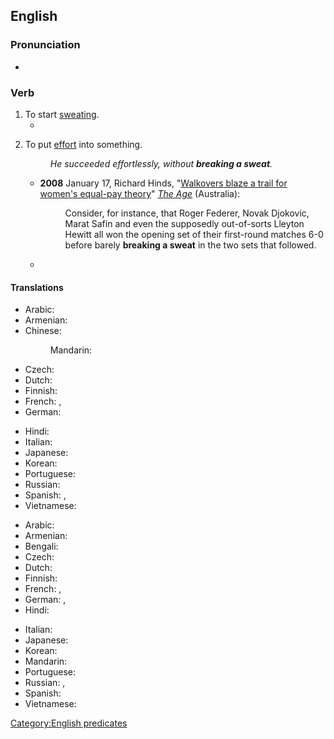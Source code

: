 ==English==

===Pronunciation===
* {{audio|en|en-au-break a sweat.ogg|Audio (AU)}}

===Verb===
{{head|en|verb}}

# To start [[sweat]]ing.
#* {{quote-text|lang=en|year=2001|author=Karon Karter|title=The Complete Idiot's Guide to the Pilates Method|page=119|isbn=9780028639833|url=http://books.google.com/books?id=i8Cfwg2jAg8C&pg=PA119&dq=%22breaking+a+sweat%22&lr=&sig=Kz7IWg-_Q5A22gJdpHhybH8-uRI|passage=Are you feeling stronger and more energetic, and even—dare I say it—'''breaking a sweat'''? No, not a pink-faced, dripping sweat; nevertheless, a little dewy under the arms and around your forehead.}}
# {{lb|en|idiomatic}} To put [[effort]] into something.
#: ''He succeeded effortlessly, without '''breaking a sweat'''.''
#* '''2008''' January 17, Richard Hinds, "[http://www.theage.com.au/news/tennis/walkovers-blaze-a-trail-for-womens-equalpay-theory/2008/01/16/1200419886582.html Walkovers blaze a trail for women's equal-pay theory]" ''[[w:The Age|The Age]]'' (Australia):
#*: Consider, for instance, that Roger Federer, Novak Djokovic, Marat Safin and even the supposedly out-of-sorts Lleyton Hewitt all won the opening set of their first-round matches 6-0 before barely '''breaking a sweat''' in the two sets that followed.
#* {{quote-web|en
|date=March 6 2018|title=Dispelling the myths of Bloodborne|author=Martin Robinson|work=Eurogamer|passage=I've stumbled over gaming's simplest hurdles, been humiliated by the lowliest of enemies and will often go for an easy mode if one's available, and yet I've run through Bloodborne twice without ever really '''breaking''' much of '''a sweat'''.
|url=https://www.eurogamer.net/articles/2018-03-06-dispelling-the-myths-of-bloodborne}}

====Translations====
{{trans-top|to start sweating}}
* Arabic: {{t-needed|ar}}
* Armenian: {{t+|hy|քրտնել}}
* Chinese:
*: Mandarin: {{t+|cmn|出汗|tr=chūhàn|sc=Hani}}
* Czech: {{t|cs|zpotit|alt=zpotit se}}
* Dutch: {{t-needed|nl}}
* Finnish: {{t+|fi|hiki|alt=tulla hikeen}}
* French: {{t|fr|[[se mettre]] [[à]] [[transpirer]]}}, {{t|fr|[[commencer]] [[à]] [[transpirer]]}}
* German: {{t|de|[[ins]] [[Schwitzen]] [[kommen]]}}
{{trans-mid}}
* Hindi: {{t-needed|hi}}
* Italian: {{t-needed|it}}
* Japanese: {{t+|ja|汗をかく|tr=あせをかく, ase o kaku|sc=Jpan}}
* Korean: {{t-needed|ko}}
* Portuguese: {{t|pt|[[começar]] [[a]] [[suar]]}}
* Russian: {{t+|ru|вспоте́ть|pf}}
* Spanish: {{t|es|[[comenzar]] [[a]] [[sudar]]}}, {{t|es|[[empezar]] [[a]] [[sudar]]}}
* Vietnamese: {{t-needed|vi}}
{{trans-bottom}}

{{trans-top|to put effort into something}}
* Arabic: {{t-needed|ar}}
* Armenian: {{t|hy|ջանք թափել}}
* Bengali: {{t|bn|মাথার ঘাম পায়ে ফেলা|tr=mathar gham paye fela}}
* Czech: {{t|cs|zpotit|alt=zpotit se}}
* Dutch: {{t|nl|er flink voor werken}}
* Finnish: {{t+|fi|hiki|alt=tulla hikeen}}
* French: {{qualifier|without ...}} {{t+|fr|broncher|alt=sans broncher}}, {{qualifier|without ...}} {{t+|fr|sourciller|alt=sans sourciller}}
* German: {{t+|de|sich ins Zeug legen}}, {{t|de|ins Schwitzen kommen}}
* Hindi: {{t-needed|hi}}
{{trans-mid}}
* Italian: {{t-needed|it}}
* Japanese: {{t-needed|ja}}
* Korean: {{t-needed|ko}}
* Mandarin: {{t+|cmn|费劲|sc=Hani}}
* Portuguese: {{t|pt|esforçar-se}}
* Russian: {{t|ru|приложи́ть уси́лия|pf}}, {{t|ru|пошевели́ть па́льцем}}
* Spanish: {{t|es|sudar la gota gorda}}
* Vietnamese: {{t-needed|vi}}
{{trans-bottom}}

[[Category:English predicates]]
